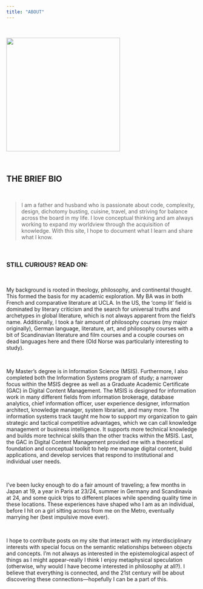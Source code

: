 ```yaml
---
title: "ABOUT"
---
```


<br>

<img id="img-me" src="site_content/img/me.jpeg" width="300px" height="auto">

<br>

## THE BRIEF BIO

<br>

> I am a father and husband who is passionate about code, complexity, design, dichotomy busting, cuisine, travel, and striving for balance across the board in my life.  I love conceptual thinking and am always working to expand my worldview through the acquisition of knowledge.  With this site, I hope to document what I learn and share what I know.

<br>

### STILL CURIOUS? READ ON:

<br>

My background is rooted in theology, philosophy, and continental thought.  This formed the basis for my academic exploration.  My BA was in both French and comparative literature at UCLA.  In the US, the ‘comp lit’ field is dominated by literary criticism and the search for universal truths and archetypes in global literature, which is not always apparent from the field’s name.  Additionally, I took a fair amount of philosophy courses (my major originally), German language, literature, art, and philosophy courses with a bit of Scandinavian literature and film courses and a couple courses on dead languages here and there (Old Norse was particularly interesting to study).  

<br>

My Master’s degree is in Information Science (MSIS).  Furthermore, I also completed both the Information Systems program of study; a narrower focus within the MSIS degree as well as a Graduate Academic Certificate (GAC) in Digital Content Management.  The MSIS is designed for information work in many different fields from information brokerage, database analytics, chief information officer, user experience designer, information architect, knowledge manager, system librarian, and many more.  The information systems track taught me how to support my organization to gain strategic and tactical competitive advantages, which we can call knowledge management or business intelligence.  It supports more technical knowledge and builds more technical skills than the other tracks within the MSIS.  Last, the GAC in Digital Content Management provided me with a theoretical foundation and conceptual toolkit to help me manage digital content, build applications, and develop services that respond to institutional and individual user needs.

<br>

I’ve been lucky enough to do a fair amount of traveling; a few months in Japan at 19, a year in Paris at 23/24, summer in Germany and Scandinavia at 24, and some quick trips to different places while spending quality time in these locations.  These experiences have shaped who I am as an individual, before I hit on a girl sitting across from me on the Metro, eventually marrying her (best impulsive move ever).

<br>

I hope to contribute posts on my site that interact with my interdisciplinary interests with special focus on the semantic relationships between objects and concepts.  I’m not always as interested in the epistemological aspect of things as I might appear–really I think I enjoy metaphysical speculation (otherwise, why would I have become interested in philosophy at all?).  I believe that everything is connected, and the 21st century will be about discovering these connections—hopefully I can be a part of this.

<br>
